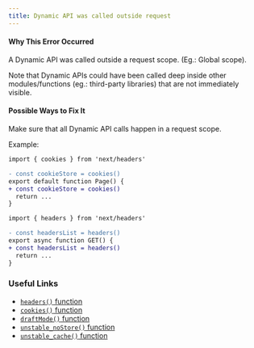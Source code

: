 ```yaml
---
title: Dynamic API was called outside request
---
```


#### Why This Error Occurred

A Dynamic API was called outside a request scope. (Eg.: Global scope).

Note that Dynamic APIs could have been called deep inside other modules/functions (eg.: third-party libraries) that are not immediately visible.

#### Possible Ways to Fix It

Make sure that all Dynamic API calls happen in a request scope.

Example:

```diff filename="app/page.ts"
import { cookies } from 'next/headers'

- const cookieStore = cookies()
export default function Page() {
+ const cookieStore = cookies()
  return ...
}
```

```diff filename="app/foo/route.ts"
import { headers } from 'next/headers'

- const headersList = headers()
export async function GET() {
+ const headersList = headers()
  return ...
}
```

### Useful Links

- [`headers()` function](https://nextjs.org/docs/app/api-reference/functions/headers)
- [`cookies()` function](https://nextjs.org/docs/app/api-reference/functions/cookies)
- [`draftMode()` function](https://nextjs.org/docs/app/api-reference/functions/draft-mode)
- [`unstable_noStore()` function](https://nextjs.org/docs/app/api-reference/functions/unstable_noStore)
- [`unstable_cache()` function](https://nextjs.org/docs/app/api-reference/functions/unstable_cache)
